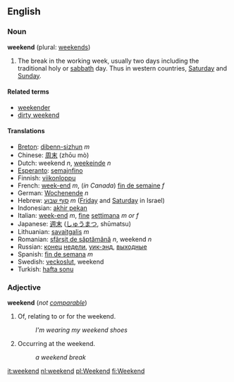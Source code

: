 ==English==
===Noun===
'''weekend''' (plural: [[weekends]])

# The break in the working week, usually two days including the traditional holy or [[sabbath]] day. Thus in western countries, [[Saturday]] and [[Sunday]].

====Related terms====
*[[weekender]]
*[[dirty weekend]]

====Translations====
*[[Breton]]: [[dibenn-sizhun]] ''m''
*Chinese: [[周末]] (zhōu mò)
*Dutch: weekend ''n'', [[weekeinde]] ''n''
*[[Esperanto]]: [[semajnfino]]
*Finnish: [[viikonloppu]]
*French: [[week-end]] ''m'', (''in Canada'') [[fin de semaine]] ''f''
*German: [[Wochenende]] ''n''
*Hebrew: [[סוף שבוע]] ''m'' ([[Friday]] and [[Saturday]] in Israel)
*Indonesian: [[akhir pekan]]
*Italian: [[week-end]] ''m'', [[fine]] [[settimana]] ''m or f''
*Japanese: [[週末]] ([[しゅうまつ]], shūmatsu)
*Lithuanian: [[savaitgalis]] ''m''
*Romanian: [[sfârşit de săptămână]] ''n'', weekend ''n''
*Russian: [[конец]] [[неделя|недели]], [[уик-энд]], [[выходные]]
*Spanish: [[fin de semana]] ''m''
*Swedish: [[veckoslut]], weekend
*Turkish: [[hafta sonu]]

===Adjective===
'''weekend''' (''not [[comparable]]'')

#Of, relating to or for the weekend.
#:''I'm wearing my weekend shoes''
#Occurring at the weekend.
#:''a weekend break''

[[it:weekend]]
[[nl:weekend]]
[[pl:Weekend]]
[[fi:Weekend]]